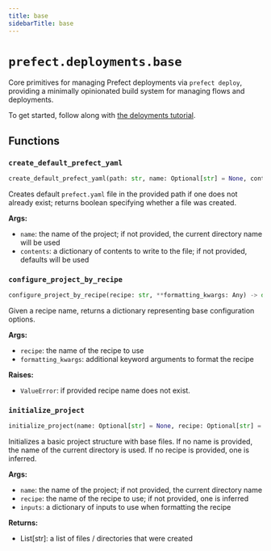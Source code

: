 ```yaml
---
title: base
sidebarTitle: base
---
```


# `prefect.deployments.base`



Core primitives for managing Prefect deployments via `prefect deploy`, providing a minimally opinionated
build system for managing flows and deployments.

To get started, follow along with [the deloyments tutorial](/tutorials/deployments/).


## Functions

### `create_default_prefect_yaml` <sup><a href="https://github.com/prefecthq/prefect/blob/main/src/prefect/deployments/base.py#L26" target="_blank"><Icon icon="github" size="14" /></a></sup>

```python
create_default_prefect_yaml(path: str, name: Optional[str] = None, contents: Optional[Dict[str, Any]] = None) -> bool
```


Creates default `prefect.yaml` file in the provided path if one does not already exist;
returns boolean specifying whether a file was created.

**Args:**
- `name`: the name of the project; if not provided, the current directory name
will be used
- `contents`: a dictionary of contents to write to the file; if not provided,
defaults will be used


### `configure_project_by_recipe` <sup><a href="https://github.com/prefecthq/prefect/blob/main/src/prefect/deployments/base.py#L117" target="_blank"><Icon icon="github" size="14" /></a></sup>

```python
configure_project_by_recipe(recipe: str, **formatting_kwargs: Any) -> dict[str, Any] | type[NotSet]
```


Given a recipe name, returns a dictionary representing base configuration options.

**Args:**
- `recipe`: the name of the recipe to use
- `formatting_kwargs`: additional keyword arguments to format the recipe

**Raises:**
- `ValueError`: if provided recipe name does not exist.


### `initialize_project` <sup><a href="https://github.com/prefecthq/prefect/blob/main/src/prefect/deployments/base.py#L146" target="_blank"><Icon icon="github" size="14" /></a></sup>

```python
initialize_project(name: Optional[str] = None, recipe: Optional[str] = None, inputs: Optional[Dict[str, Any]] = None) -> List[str]
```


Initializes a basic project structure with base files.  If no name is provided, the name
of the current directory is used.  If no recipe is provided, one is inferred.

**Args:**
- `name`: the name of the project; if not provided, the current directory name
- `recipe`: the name of the recipe to use; if not provided, one is inferred
- `inputs`: a dictionary of inputs to use when formatting the recipe

**Returns:**
- List[str]: a list of files / directories that were created

